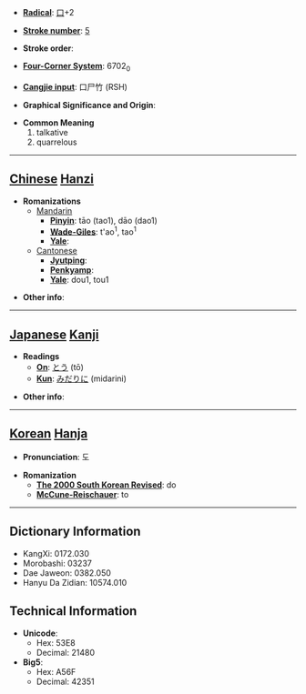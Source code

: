 * '''[[Wiktionary:Chinese radical index| Radical]]''': [[Wiktionary:Chinese radical index 口|口]]+2

* '''[[Wiktionary:Chinese total strokes index|Stroke number]]''': [[Wiktionary:Chinese total strokes index 5|5]]

* '''Stroke order''': 

* '''[[Wiktionary:Chinese four corner index|Four-Corner System]]''': 6702<sub>0</sub>

* '''[[Wiktionary:Chinese Cangjie index|Cangjie input]]''': 口尸竹 (RSH)

* '''Graphical Significance and Origin''': 

* '''Common Meaning'''
*#talkative
*# quarrelous


----

== [[Chinese]] [[Hanzi]] ==

* '''Romanizations'''
** [[Mandarin]]
*** '''[[Pinyin]]''': tāo (tao1), dāo (dao1)
*** '''[[Wade-Giles]]''': t'ao<sup>1</sup>, tao<sup>1</sup>
*** '''[[Yale]]''': 
**[[Cantonese]]
***'''[[Jyutping]]''':
***'''[[Penkyamp]]''': 
***'''[[Yale]]''': dou1, tou1

* '''Other info''': 

----

== [[Japanese]] [[Kanji]] ==

* '''Readings'''
** '''[[On]]''': [[とう]] (tō)
** '''[[Kun]]''': [[みだりに]] (midarini)

* '''Other info''':  

----

== [[Korean]] [[Hanja]] ==

* '''Pronunciation''': 도

* '''Romanization'''
** '''[[The 2000 South Korean Revised Romanization|The 2000 South Korean Revised]]''': do
** '''[[McCune-Reischauer]]''': to

----

== Dictionary Information ==

* KangXi: 0172.030
* Morobashi: 03237
* Dae Jaweon: 0382.050
* Hanyu Da Zidian: 10574.010

== Technical Information ==

* '''Unicode''':
** Hex: 53E8
** Decimal: 21480
* '''Big5''':
** Hex: A56F
** Decimal: 42351